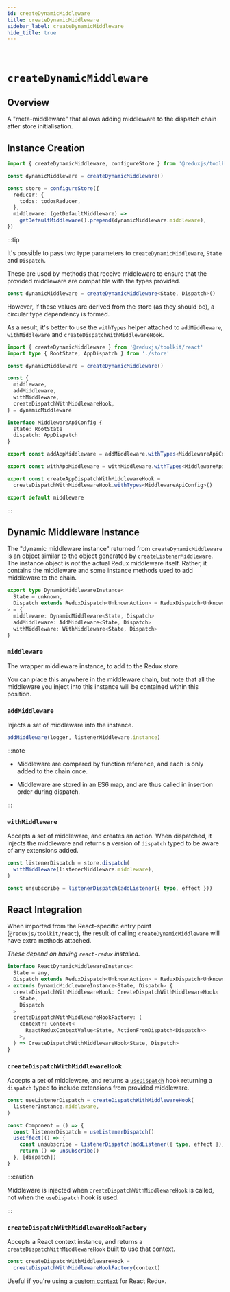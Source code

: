 ```yaml
---
id: createDynamicMiddleware
title: createDynamicMiddleware
sidebar_label: createDynamicMiddleware
hide_title: true
---
```


&nbsp;

# `createDynamicMiddleware`

## Overview

A "meta-middleware" that allows adding middleware to the dispatch chain after store initialisation.

## Instance Creation

```ts no-transpile
import { createDynamicMiddleware, configureStore } from '@reduxjs/toolkit'

const dynamicMiddleware = createDynamicMiddleware()

const store = configureStore({
  reducer: {
    todos: todosReducer,
  },
  middleware: (getDefaultMiddleware) =>
    getDefaultMiddleware().prepend(dynamicMiddleware.middleware),
})
```

:::tip

It's possible to pass two type parameters to `createDynamicMiddleware`, `State` and `Dispatch`.

These are used by methods that receive middleware to ensure that the provided middleware are compatible with the types provided.

```ts no-transpile
const dynamicMiddleware = createDynamicMiddleware<State, Dispatch>()
```

However, if these values are derived from the store (as they should be), a circular type dependency is formed.

As a result, it's better to use the `withTypes` helper attached to `addMiddleware`, `withMiddleware` and `createDispatchWithMiddlewareHook`.

```ts no-transpile
import { createDynamicMiddleware } from '@reduxjs/toolkit/react'
import type { RootState, AppDispatch } from './store'

const dynamicMiddleware = createDynamicMiddleware()

const {
  middleware,
  addMiddleware,
  withMiddleware,
  createDispatchWithMiddlewareHook,
} = dynamicMiddleware

interface MiddlewareApiConfig {
  state: RootState
  dispatch: AppDispatch
}

export const addAppMiddleware = addMiddleware.withTypes<MiddlewareApiConfig>()

export const withAppMiddleware = withMiddleware.withTypes<MiddlewareApiConfig>()

export const createAppDispatchWithMiddlewareHook =
  createDispatchWithMiddlewareHook.withTypes<MiddlewareApiConfig>()

export default middleware
```

:::

## Dynamic Middleware Instance

The "dynamic middleware instance" returned from `createDynamicMiddleware` is an object similar to the object generated by `createListenerMiddleware`. The instance object is _not_ the actual Redux middleware itself. Rather, it contains the middleware and some instance methods used to add middleware to the chain.

```ts no-transpile
export type DynamicMiddlewareInstance<
  State = unknown,
  Dispatch extends ReduxDispatch<UnknownAction> = ReduxDispatch<UnknownAction>,
> = {
  middleware: DynamicMiddleware<State, Dispatch>
  addMiddleware: AddMiddleware<State, Dispatch>
  withMiddleware: WithMiddleware<State, Dispatch>
}
```

### `middleware`

The wrapper middleware instance, to add to the Redux store.

You can place this anywhere in the middleware chain, but note that all the middleware you inject into this instance will be contained within this position.

### `addMiddleware`

Injects a set of middleware into the instance.

```ts no-transpile
addMiddleware(logger, listenerMiddleware.instance)
```

:::note

- Middleware are compared by function reference, and each is only added to the chain once.

- Middleware are stored in an ES6 map, and are thus called in insertion order during dispatch.

:::

### `withMiddleware`

Accepts a set of middleware, and creates an action. When dispatched, it injects the middleware and returns a version of `dispatch` typed to be aware of any extensions added.

```ts no-transpile
const listenerDispatch = store.dispatch(
  withMiddleware(listenerMiddleware.middleware),
)

const unsubscribe = listenerDispatch(addListener({ type, effect }))
```

## React Integration

When imported from the React-specific entry point (`@reduxjs/toolkit/react`), the result of calling `createDynamicMiddleware` will have extra methods attached.

_These depend on having `react-redux` installed._

```ts no-transpile
interface ReactDynamicMiddlewareInstance<
  State = any,
  Dispatch extends ReduxDispatch<UnknownAction> = ReduxDispatch<UnknownAction>,
> extends DynamicMiddlewareInstance<State, Dispatch> {
  createDispatchWithMiddlewareHook: CreateDispatchWithMiddlewareHook<
    State,
    Dispatch
  >
  createDispatchWithMiddlewareHookFactory: (
    context?: Context<
      ReactReduxContextValue<State, ActionFromDispatch<Dispatch>>
    >,
  ) => CreateDispatchWithMiddlewareHook<State, Dispatch>
}
```

### `createDispatchWithMiddlewareHook`

Accepts a set of middleware, and returns a [`useDispatch`](https://react-redux.js.org/api/hooks#usedispatch) hook returning a `dispatch` typed to include extensions from provided middleware.

```ts no-transpile
const useListenerDispatch = createDispatchWithMiddlewareHook(
  listenerInstance.middleware,
)

const Component = () => {
  const listenerDispatch = useListenerDispatch()
  useEffect(() => {
    const unsubscribe = listenerDispatch(addListener({ type, effect }))
    return () => unsubscribe()
  }, [dispatch])
}
```

:::caution

Middleware is injected when `createDispatchWithMiddlewareHook` is called, not when the `useDispatch` hook is used.

:::

### `createDispatchWithMiddlewareHookFactory`

Accepts a React context instance, and returns a `createDispatchWithMiddlewareHook` built to use that context.

```ts no-transpile
const createDispatchWithMiddlewareHook =
  createDispatchWithMiddlewareHookFactory(context)
```

Useful if you're using a [custom context](https://react-redux.js.org/using-react-redux/accessing-store#providing-custom-context) for React Redux.
